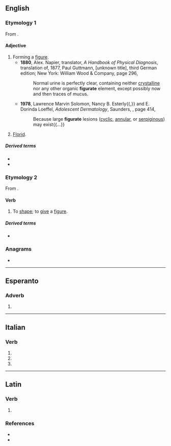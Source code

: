 ==English==

===Etymology 1===
From {{suffix|en|figure|ate|pos2=adjective-forming suffix}}.

====Adjective====
{{en-adj|-}}

# Forming a [[figure]].
#* '''1880''', Alex. Napier, translator, ''A Handbook of Physical Diagnosis'', translation of, 1877, Paul Guttmann, [unknown title], third German edition; New York: William Wood & Company, page 296,
#*: Normal urine is perfectly clear, containing neither [[crystalline]] nor any other organic '''figurate''' element, except possibly now and then traces of mucus.
#* '''1978''', Lawrence Marvin Solomon, Nancy B. Esterly{{,}} and E. Dorinda Loeffel, ''Adolescent Dermatology'', Saunders, {{ISBN|0721684920}}, page 414,
#*: Because large '''figurate''' lesions ([[cyclic]], [[annular]], or [[serpiginous]]) may exist{{...}}
# {{lb|en|music}} [[florid|Florid]].

=====Derived terms=====
* {{l|en|figurate number}}
* {{l|en|figurately}}

===Etymology 2===
From {{suffix|en|figure|ate|pos2=verb-forming suffix}}.

====Verb====
{{en-verb|figurat}}

# To [[shape]]; to [[give]] a [[figure]].

=====Derived terms=====
* {{l|en|refigurate}}

===Anagrams===
* {{anagrams|en|a=aefgirtu|fruitage}}

----

==Esperanto==

===Adverb===
{{eo-part}}

# {{eo-form of|figur|ate}}

----

==Italian==

===Verb===
{{head|it|verb form|cat2=past participle forms}}

# {{inflection of|it|figurare||2|p|pres|indc}}
# {{inflection of|it|figurare||2|p|impr}}
# {{inflection of|it|figurato||f|p}}

----

==Latin==

===Verb===
{{la-verb-form|figūrāte}}

# {{inflection of|la|figūrō||2|p|pres|actv|impr}}

===References===
* {{R:L&S}}
* {{R:Gaffiot}}